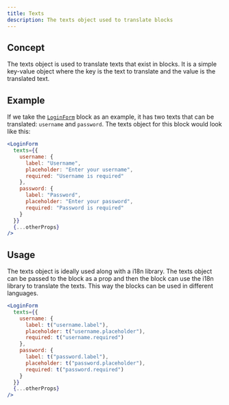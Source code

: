 ```yaml
---
title: Texts
description: The texts object used to translate blocks
---
```


## Concept

The texts object is used to translate texts that exist in blocks. It is a simple key-value object where the key is the text to translate and the value is the translated text.

## Example

If we take the [`LoginForm`](/docs/blocks/login-form) block as an example, it has two texts that can be translated: `username` and `password`. The texts object for this block would look like this:

```jsx
<LoginForm
  texts={{
    username: {
      label: "Username",
      placeholder: "Enter your username",
      required: "Username is required"
    },
    password: {
      label: "Password",
      placeholder: "Enter your password",
      required: "Password is required"
    }
  }}
  {...otherProps}
/>
```

## Usage

The texts object is ideally used along with a i18n library. The texts object can be passed to the block as a prop and then the block can use the i18n library to translate the texts. This way the blocks can be used in different languages.

```jsx
<LoginForm
  texts={{
    username: {
      label: t("username.label"),
      placeholder: t("username.placeholder"),
      required: t("username.required")
    },
    password: {
      label: t("password.label"),
      placeholder: t("password.placeholder"),
      required: t("password.required")
    }
  }}
  {...otherProps}
/>
```
